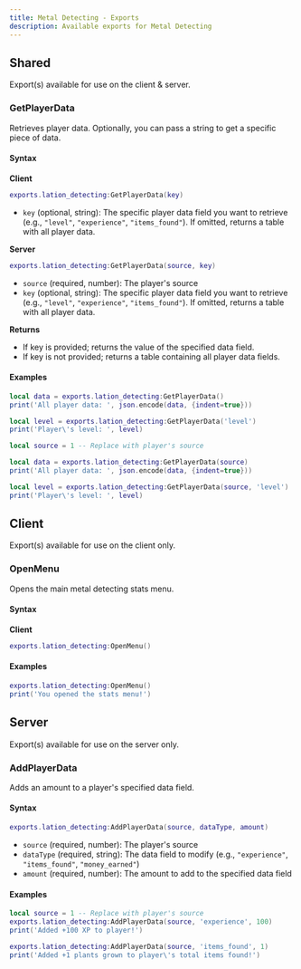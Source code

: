 ```yaml
---
title: Metal Detecting - Exports
description: Available exports for Metal Detecting
---
```


## Shared
Export(s) available for use on the client & server.

### GetPlayerData
Retrieves player data. Optionally, you can pass a string to get a specific piece of data.

#### Syntax

**Client**
```lua copy
exports.lation_detecting:GetPlayerData(key)
```
* `key` (optional, string): The specific player data field you want to retrieve (e.g., `"level"`, `"experience"`, `"items_found"`). If omitted, returns a table with all player data.

**Server**
```lua copy
exports.lation_detecting:GetPlayerData(source, key)
```
* `source` (required, number): The player's source
* `key` (optional, string): The specific player data field you want to retrieve (e.g., `"level"`, `"experience"`, `"items_found"`). If omitted, returns a table with all player data.

**Returns**
* If key is provided; returns the value of the specified data field.
* If key is not provided; returns a table containing all player data fields.

#### Examples  
```lua filename="client.lua" copy
local data = exports.lation_detecting:GetPlayerData()
print('All player data: ', json.encode(data, {indent=true}))

local level = exports.lation_detecting:GetPlayerData('level')
print('Player\'s level: ', level)
```
```lua filename="server.lua" copy
local source = 1 -- Replace with player's source

local data = exports.lation_detecting:GetPlayerData(source)
print('All player data: ', json.encode(data, {indent=true}))

local level = exports.lation_detecting:GetPlayerData(source, 'level')
print('Player\'s level: ', level)
```

## Client
Export(s) available for use on the client only.

### OpenMenu
Opens the main metal detecting stats menu.

#### Syntax

**Client**
```lua copy
exports.lation_detecting:OpenMenu()
```

#### Examples  
```lua filename="client.lua" copy
exports.lation_detecting:OpenMenu()
print('You opened the stats menu!')
```

## Server
Export(s) available for use on the server only.

### AddPlayerData
Adds an amount to a player's specified data field.

#### Syntax
```lua copy
exports.lation_detecting:AddPlayerData(source, dataType, amount)
```
* `source` (required, number): The player's source
* `dataType` (required, string): The data field to modify (e.g., `"experience"`, `"items_found"`, `"money_earned"`)
* `amount` (required, number): The amount to add to the specified data field

#### Examples
```lua filename="server.lua" copy
local source = 1 -- Replace with player's source
exports.lation_detecting:AddPlayerData(source, 'experience', 100)
print('Added +100 XP to player!')

exports.lation_detecting:AddPlayerData(source, 'items_found', 1)
print('Added +1 plants grown to player\'s total items found!')
```